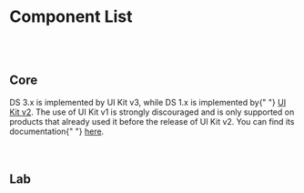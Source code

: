 



<Meta title="Get Started/Component List" />

# Component List

<br />
<br />

## Core

<HvProvider>
  <HvTypography variant="normalText" style={{ width: 900 }}>
    DS 3.x is implemented by UI Kit v3, while DS 1.x is implemented by{" "}
    <a href="https://lumada-design.github.io/uikit/master/?path=/docs/*">UI Kit v2</a>. The use of
    UI Kit v1 is strongly discouraged and is only supported on products that already used it before
    the release of UI Kit v2. You can find its documentation{" "}
    <a href="https://lumada-design.github.io/uikit/v1.x/">here</a>.
  </HvTypography>
</HvProvider>

<br />
<HvProvider>
  <ComponentsTable tableData={coreTableData} tableColumnsConfig={coreComponentTableConfig} />
</HvProvider>

<br />
<br />

## Lab

<br />
<HvProvider>
  <ComponentsTable tableData={labComponentData} tableColumnsConfig={labComponentTableConfig} />
</HvProvider>
